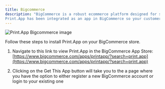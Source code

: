 ```yaml
---
title: Bigcommerce
description: "BigCommerce is a robust ecommerce platform designed for scale and performance.
Print.App has been integrated as an app in BigCommerce so your customers can easily customize their orders with ease."
---
```


<Frame>
    <img alt="Print.App Bigcommerce image" src="/images/bc.png" />
</Frame>

Follow these steps to install Print.App on your BigCommerce store.

1.  Navigate to this link to view Print.App in the BigCommerce App Store: [https://www.bigcommerce.com/apps/printapp/?search=print.app](https://www.bigcommerce.com/apps/printapp/?search=print.app)

2.  Clicking on the Get This App button will take you to the a page where you have the option to either register a new BigCommerce account or login to your existing one

